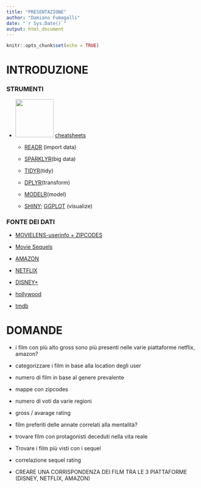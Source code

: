 ```yaml
---
title: "PRESENTAZIONE"
author: "Damiano Fumagalli"
date: "`r Sys.Date()`"
output: html_document
---
```


```r
knitr::opts_chunk$set(echo = TRUE)
```

# **INTRODUZIONE**

### STRUMENTI

-   ![](images/rstudio.png){width="100"} [cheatsheets](https://www.rstudio.com/resources/cheatsheets/)

    -   [READR](../CHEATSHEETS/readr.pdf){target="_blank"} (import data)

    -   [SPARKLYR](../CHEATSHEETS/sparklyr.pdf){target="_blank"}(big data)

    -   [TIDYR](../CHEATSHEETS/tidyr.pdf){target="_blank"}(tidy)

    -   [DPLYR](../CHEATSHEETS/dplyr.pdf){target="_blank"}(transform)

    -   [MODELR](../CHEATSHEETS/modelr.pdf){target="_blank"}(model)

    -   [SHINY](../CHEATSHEETS/shiny.pdf){target="_blank"}; [GGPLOT](../CHEATSHEETS/ggplot.pdf){target="_blank"} (visualize)

### FONTE DEI DATI

-   [MOVIELENS-userinfo + ZIPCODES](https://grouplens.org/datasets/movielens/1m/)

-   [Movie Sequels](https://data.world/priyankad0993/sequels)

-   [AMAZON](https://www.kaggle.com/datasets/shivamb/amazon-prime-movies-and-tv-shows)

-   [NETFLIX](https://www.kaggle.com/datasets/shivamb/netflix-shows)

-   [DISNEY+](https://www.kaggle.com/datasets/shivamb/disney-movies-and-tv-shows)

-   [hollywood](https://www.kaggle.com/datasets/johnharshith/hollywood-theatrical-market-synopsis-1995-to-2021?select=HighestGrossers.csv)

-   [tmdb](https://www.kaggle.com/datasets/rakeshsahni/tmdb-popular-movies)

# DOMANDE

-   i film con più alto gross sono più presenti nelle varie piattaforme netflix, amazon?

-   categorizzare i film in base alla location degli user

-   numero di film in base al genere prevalente

-   mappe con zipcodes

-   numero di voti da varie regioni

-   gross / avarage rating

-   film preferiti delle annate correlati alla mentalità?

-   trovare film con protagonisti deceduti nella vita reale

-   Trovare i film più visti con i sequel

-   correlazione sequel rating

-   CREARE UNA CORRISPONDENZA DEI FILM TRA LE 3 PIATTAFORME (DISNEY, NETFLIX, AMAZON)
